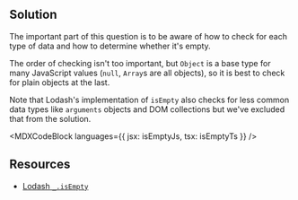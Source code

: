 

## Solution

The important part of this question is to be aware of how to check for each type of data and how to determine whether it's empty.

The order of checking isn't too important, but `Object` is a base type for many JavaScript values (`null`, `Array`s are all objects), so it is best to check for plain objects at the last.

Note that Lodash's implementation of `isEmpty` also checks for less common data types like `arguments` objects and DOM collections but we've excluded that from the solution.

<MDXCodeBlock languages={{ jsx: isEmptyJs, tsx: isEmptyTs }} />

## Resources

- [Lodash `_.isEmpty`](https://lodash.com/docs/#isEmpty)
